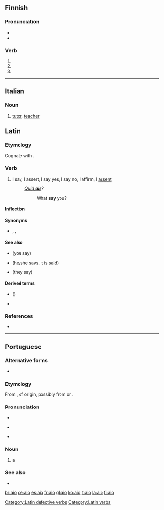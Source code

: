 {{also|AIO|-aio}}
==Finnish==

===Pronunciation===
* {{IPA|lang=fi|[ˈɑijo̞]}}
* {{hyphenation|ai|o|lang=fi}}

===Verb===
{{head|fi}}

# {{fi-verb form of|tm=pres|c=1|aikoa}}
# {{fi-verb form of|pn=2s|tm=impr|aikoa}}
# {{fi-verb form of|pn=2s|tm=impr|c=1|aikoa}}

----
==Italian==
===Noun===
{{it-noun|m|ai|f=aia}}

# [[tutor]], [[teacher]]

==Latin==

===Etymology===
Cognate with {{etyl|xcl|-}} {{term|ասեմ||to say|sc=Armn|tr=asem|lang=xcl}}.

===Verb===
{{la-verb|aio|āiō|aiere|āiere}}

# {{context|defective|lang=la}} I say, I assert, I say yes, I say no, I affirm, I [[assent]]
#: ''[[quid ais|Quid '''ais''']]?''
#:: What '''say''' you?

====Inflection====
{{la-conj-3rd-IO|type=nopass|appendix=[[Appendix:Latin_third_conjugation|Third Conjugation]] (defective)}}

====Synonyms====
* {{sense|say}} {{l|la|for}}, {{l|la|dīcō}}, {{l|la|loquor}}

====See also====
* {{l|la|ais}} (you say)
* {{l|la|ait}} (he/she says, it is said)
* {{l|la|āiunt}} (they say)

====Derived terms====
* {{l|la|aisne tu}} ({{l|la|ain' tu}})
* {{l|la|quid ais}}

===References===
* {{R:L&S}}

[[Category:Latin defective verbs]]
[[Category:Latin verbs]]

----

==Portuguese==

===Alternative forms===
* {{l/pt|ayo}} {{qualifier|obsolete}}

===Etymology===
From {{term|aia||hired tutoress|lang=pt}}, of {{unk.|title=uncertain|lang=pt}} origin, possibly from {{etyl|la|pt}} {{term|avia||grandmother|lang=la}} or {{etyl|got|pt}} {{term|𐌷𐌰𐌲𐌾𐌰|tr=hagja||protector|lang=got}}.

===Pronunciation===
* {{IPA|/ˈaj.u/|lang=pt}}
* {{a|South Brazil}} {{IPA|/ˈaj.o/|lang=pt}}
* {{a|Caipira}} {{homophones|alho|lang=pt}}

===Noun===
{{pt-noun|m|s|f=aia}}

# a {{l/en|hire|hired}} {{l/en|tutor}}

===See also===
* {{l/pt|tutor}}

[[br:aio]]
[[de:aio]]
[[es:aio]]
[[fr:aio]]
[[gl:aio]]
[[ko:aio]]
[[it:aio]]
[[la:aio]]
[[fi:aio]]